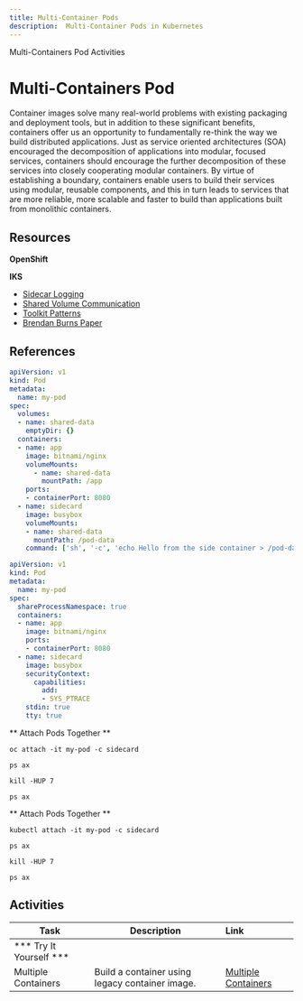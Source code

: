 ```yaml
---
title: Multi-Container Pods
description:  Multi-Container Pods in Kubernetes
---
```


<AnchorLinks>
  <AnchorLink>Multi-Containers Pod</AnchorLink>
  <AnchorLink>Activities</AnchorLink>
</AnchorLinks>

# Multi-Containers Pod

Container images solve many real-world problems with existing packaging and deployment tools, but in addition to these significant benefits, containers offer us an opportunity to fundamentally re-think the way we build distributed applications. Just as service oriented architectures (SOA) encouraged the decomposition of applications into modular, focused services, containers should encourage the further decomposition of these services into closely cooperating modular containers.  By virtue of establishing a boundary, containers enable users to build their services using modular, reusable components, and this in turn leads to services that are more reliable, more scalable and faster to build than applications built from monolithic containers.

## Resources

**OpenShift**

**IKS**
- [Sidecar Logging](https://kubernetes.io/docs/concepts/cluster-administration/logging/#using-a-sidecar-container-with-the-logging-agent)
- [Shared Volume Communication](https://kubernetes.io/docs/tasks/access-application-cluster/communicate-containers-same-pod-shared-volume/)
- [Toolkit Patterns](https://kubernetes.io/blog/2015/06/the-distributed-system-toolkit-patterns/)
- [Brendan Burns Paper](https://static.googleusercontent.com/media/research.google.com/en//pubs/archive/45406.pdf)

## References

```yaml
apiVersion: v1
kind: Pod
metadata:
  name: my-pod
spec:
  volumes:
  - name: shared-data
    emptyDir: {}
  containers:
  - name: app
    image: bitnami/nginx
    volumeMounts:
      - name: shared-data
        mountPath: /app
    ports:
    - containerPort: 8080
  - name: sidecard
    image: busybox
    volumeMounts:
    - name: shared-data
      mountPath: /pod-data
    command: ['sh', '-c', 'echo Hello from the side container > /pod-data/index.html && sleep 3600']
```

```yaml
apiVersion: v1
kind: Pod
metadata:
  name: my-pod
spec:
  shareProcessNamespace: true
  containers:
  - name: app
    image: bitnami/nginx
    ports:
    - containerPort: 8080
  - name: sidecard
    image: busybox
    securityContext:
      capabilities:
        add:
        - SYS_PTRACE
    stdin: true
    tty: true
```
<Tabs>
<Tab label="OpenShift">

** Attach Pods Together **  
```
oc attach -it my-pod -c sidecard
```
```
ps ax
```
```
kill -HUP 7
```
```
ps ax
```
</Tab>

<Tab label="IKS">

** Attach Pods Together **
```
kubectl attach -it my-pod -c sidecard
```
```
ps ax
```
```
kill -HUP 7
```
```
ps ax
```

</Tab>

</Tabs>

## Activities

| Task                            | Description         | Link        |
| --------------------------------| ------------------  |:----------- |
| *** Try It Yourself ***                         |         |         |   
| Multiple Containers | Build a container using legacy container image.| [Multiple Containers](../kube-overview/activities/labs/lab3) |
